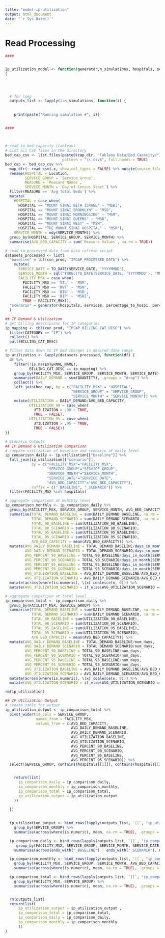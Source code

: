 ```yaml
---
title: "model-ip-utilization"
output: html_document
date: "`r Sys.Date()`"
---
```


# Read Processing
```r
####


ip_utilization_model <- function(generator,n_simulations, hospitals, services, percentage_to_hosp1, percentage_to_hosp2)
{
  

  
  
  # for loop
  outputs_list <- lapply(1:n_simulations, function(i) {
    
    
    print(paste("Running simulation #", i))

    
####
    
    

# read in bed capacity (tableau)
# List all CSV files in the directory
bed_cap_csv <- list.files(paste0(cap_dir, "Tableau Data/Bed Capacity/"),
                          pattern = "\\.csv$", full.names = TRUE)
bed_cap <- bed_cap_csv %>%
  map_dfr(~ read_csv(.x, show_col_types = FALSE) %>% mutate(source_file = basename(.x))) %>%
  rename(HOSPITAL = Location,
         SERVICE_GROUP = `Service Group`,
         MEASURE = `Measure Names`,
         SERVICE_MONTH = `Day of Census Start`) %>%
  filter(MEASURE == 'Avg Total Beds') %>%
  mutate(
    HOSPITAL = case_when(
      HOSPITAL == "MOUNT SINAI BETH ISRAEL" ~ "MSBI",
      HOSPITAL == "MOUNT SINAI BROOKLYN" ~ "MSB",
      HOSPITAL == "MOUNT SINAI MORNINGSIDE" ~ "MSM",
      HOSPITAL == "MOUNT SINAI QUEENS" ~ "MSQ",
      HOSPITAL == "MOUNT SINAI WEST" ~ "MSW",
      HOSPITAL == "THE MOUNT SINAI HOSPITAL" ~ "MSH"),
    SERVICE_MONTH = mdy(SERVICE_MONTH)) %>%
  group_by(HOSPITAL, SERVICE_GROUP, SERVICE_MONTH) %>%
  summarise(AVG_BED_CAPACITY = sum(`Measure Values`, na.rm = TRUE))

# read in processed data from data refresh script
datasets_processed <- list(
  "baseline" = tbl(con_prod, "IPCAP_PROCESSED_DATA") %>%
    mutate(
      SERVICE_DATE = TO_DATE(SERVICE_DATE, 'YYYYMMDD'),
      SERVICE_MONTH = sql("TRUNC(TO_DATE(SERVICE_DATE, 'YYYYMMDD'), 'MM')"),
      FACILITY_MSX = case_when(
        FACILITY_MSX == 'STL' ~ 'MSM',
        FACILITY_MSX == 'RVT' ~ 'MSW',
        FACILITY_MSX == 'BIB' ~ 'MSB',
        FACILITY_MSX == 'BIP' ~ 'MSBI',
        TRUE ~ FACILITY_MSX)),
  "scenario" = generator(hospitals, services, percentage_to_hosp1, percentage_to_hosp2)
  )

## IP Demand & Utilization
# get billing descripions for IP categories
ip_mapping <- tbl(con_prod, "IPCAP_BILLING_CAT_DESC") %>%
  filter(CATEGORY == "IP") %>%
  collect() %>%
  pull(BILLING_CAT_DESC)

# filter data down to IP bed charges in desired date range
ip_utilization <- lapply(datasets_processed, function(df) {
  df %>%
    filter(!is.na(EXTERNAL_NAME),
           BILLING_CAT_DESC == ip_mapping) %>%
    group_by(FACILITY_MSX, SERVICE_GROUP, SERVICE_MONTH, SERVICE_DATE) %>%
    summarise(DAILY_DEMAND = sum(QUANTITY), .groups = "drop") %>%
    collect() %>%
    left_join(bed_cap, by = c("FACILITY_MSX" = "HOSPITAL", 
                              "SERVICE_GROUP" = "SERVICE_GROUP",
                              "SERVICE_MONTH" = "SERVICE_MONTH")) %>%
    mutate(UTILIZATION = DAILY_DEMAND/AVG_BED_CAPACITY,
           UTILIZATION_90 = case_when(
             UTILIZATION > .90 ~ TRUE,
             TRUE ~ FALSE),
           UTILIZATION_95 = case_when(
             UTILIZATION > .95 ~ TRUE,
             TRUE ~ FALSE))
})

# Scenario Outputs
## IP Demand & Utilization Comparison
# compare utilization of baseline and scenario at daily level
ip_comparison_daily <- ip_utilization[["baseline"]] %>%
  full_join(ip_utilization[["scenario"]],
            by = c("FACILITY_MSX"="FACILITY_MSX",
                   "SERVICE_GROUP"="SERVICE_GROUP",
                   "SERVICE_MONTH"="SERVICE_MONTH",
                   "SERVICE_DATE"="SERVICE_DATE",
                   "AVG_BED_CAPACITY"="AVG_BED_CAPACITY"),
            suffix = c("_BASELINE", "_SCENARIO")) %>%
  filter(FACILITY_MSX %in% hospitals)

# aggregate comparison at monthly level
ip_comparison_monthly <- ip_comparison_daily %>%
  group_by(FACILITY_MSX, SERVICE_GROUP, SERVICE_MONTH, AVG_BED_CAPACITY) %>%
  summarise(TOTAL_DEMAND_BASELINE = sum(DAILY_DEMAND_BASELINE, na.rm = TRUE),
            TOTAL_DEMAND_SCENARIO = sum(DAILY_DEMAND_SCENARIO, na.rm = TRUE),
            TOTAL_90_BASELINE = sum(UTILIZATION_90_BASELINE),
            TOTAL_90_SCENARIO = sum(UTILIZATION_90_SCENARIO),
            TOTAL_95_BASELINE = sum(UTILIZATION_95_BASELINE),
            TOTAL_95_SCENARIO = sum(UTILIZATION_95_SCENARIO),
            AVG_BED_CAPACITY = mean(AVG_BED_CAPACITY)) %>%
  mutate(AVG_DAILY_DEMAND_BASELINE = TOTAL_DEMAND_BASELINE/days_in_month(SERVICE_MONTH),
         AVG_DAILY_DEMAND_SCENARIO = TOTAL_DEMAND_SCENARIO/days_in_month(SERVICE_MONTH),
         AVG_PERCENT_90_BASELINE = TOTAL_90_BASELINE/days_in_month(SERVICE_MONTH),
         AVG_PERCENT_90_SCENARIO = TOTAL_90_SCENARIO/days_in_month(SERVICE_MONTH),
         AVG_PERCENT_95_BASELINE = TOTAL_95_BASELINE/days_in_month(SERVICE_MONTH),
         AVG_PERCENT_95_SCENARIO = TOTAL_95_SCENARIO/days_in_month(SERVICE_MONTH),
         AVG_UTILIZATION_BASELINE = AVG_DAILY_DEMAND_BASELINE/AVG_BED_CAPACITY,
         AVG_UTILIZATION_SCENARIO = AVG_DAILY_DEMAND_SCENARIO/AVG_BED_CAPACITY) %>%
  mutate(across(where(is.numeric), \(x) coalesce(x, 0))) %>%
  mutate(AVG_UTILIZATION_SCENARIO = if_else(AVG_UTILIZATION_SCENARIO == 0, Inf, AVG_UTILIZATION_SCENARIO))

# aggregate comparison at total level
ip_comparison_total <- ip_comparison_daily %>%
  group_by(FACILITY_MSX, SERVICE_GROUP) %>% 
  summarise(TOTAL_DEMAND_BASELINE = sum(DAILY_DEMAND_BASELINE, na.rm = TRUE),
            TOTAL_DEMAND_SCENARIO = sum(DAILY_DEMAND_SCENARIO, na.rm = TRUE),
            TOTAL_90_BASELINE = sum(UTILIZATION_90_BASELINE),
            TOTAL_90_SCENARIO = sum(UTILIZATION_90_SCENARIO),
            TOTAL_95_BASELINE = sum(UTILIZATION_95_BASELINE),
            TOTAL_95_SCENARIO = sum(UTILIZATION_95_SCENARIO),
            AVG_BED_CAPACITY = mean(AVG_BED_CAPACITY)) %>%
  mutate(AVG_DAILY_DEMAND_BASELINE = TOTAL_DEMAND_BASELINE/num_days,
         AVG_DAILY_DEMAND_SCENARIO = TOTAL_DEMAND_SCENARIO/num_days,
         AVG_PERCENT_90_BASELINE = TOTAL_90_BASELINE/num_days,
         AVG_PERCENT_90_SCENARIO = TOTAL_90_SCENARIO/num_days,
         AVG_PERCENT_95_BASELINE = TOTAL_95_BASELINE/num_days,
         AVG_PERCENT_95_SCENARIO = TOTAL_95_SCENARIO/num_days,
         AVG_UTILIZATION_BASELINE = AVG_DAILY_DEMAND_BASELINE/AVG_BED_CAPACITY,
         AVG_UTILIZATION_SCENARIO = AVG_DAILY_DEMAND_SCENARIO/AVG_BED_CAPACITY) %>%
  mutate(across(where(is.numeric), \(x) coalesce(x, 0))) %>%
  mutate(AVG_UTILIZATION_SCENARIO = if_else(AVG_UTILIZATION_SCENARIO == 0, Inf, AVG_UTILIZATION_SCENARIO))

rm(ip_utilization)

## IP Utilization Output
# create table for output
ip_utilization_output <- ip_comparison_total %>%
  pivot_wider(id_cols = SERVICE_GROUP,
              names_from = FACILITY_MSX,
              values_from = c(AVG_BED_CAPACITY,
                              AVG_DAILY_DEMAND_BASELINE,
                              AVG_DAILY_DEMAND_SCENARIO,
                              AVG_UTILIZATION_BASELINE,
                              AVG_UTILIZATION_SCENARIO,
                              AVG_PERCENT_90_BASELINE,
                              AVG_PERCENT_90_SCENARIO,
                              AVG_PERCENT_95_BASELINE,
                              AVG_PERCENT_95_SCENARIO)) %>%
  select(SERVICE_GROUP, contains(hospitals[[1]]), contains(hospitals[[2]]))


    return(list(
      ip_comparison_daily = ip_comparison_daily,
      ip_comparison_monthly = ip_comparison_monthly,
      ip_comparison_total = ip_comparison_total,
      ip_utilization_output = ip_utilization_output
    ))
    
  })
  

  ip_utilization_output <- bind_rows(lapply(outputs_list, `[[`, "ip_utilization_output"))  %>%
    group_by(SERVICE_GROUP) %>%
    summarise(across(where(is.numeric), mean, na.rm = TRUE), .groups = "drop")

  ip_comparison_daily <- bind_rows(lapply(outputs_list, `[[`, "ip_comparison_daily")) %>%
     group_by(FACILITY_MSX, SERVICE_GROUP, SERVICE_MONTH, SERVICE_DATE, AVG_BED_CAPACITY) %>%
    summarise(across(ends_with("_BASELINE") | ends_with("_SCENARIO"), mean, na.rm = TRUE), .groups = "drop")

  ip_comparison_monthly <- bind_rows(lapply(outputs_list, `[[`, "ip_comparison_monthly")) %>%
    group_by(FACILITY_MSX, SERVICE_GROUP, SERVICE_MONTH, AVG_BED_CAPACITY) %>%
    summarise(across(where(is.numeric), mean, na.rm = TRUE), .groups = "drop")

  ip_comparison_total <- bind_rows(lapply(outputs_list, `[[`, "ip_comparison_total")) %>%
    group_by(FACILITY_MSX, SERVICE_GROUP) %>%
    summarise(across(where(is.numeric), mean, na.rm = TRUE), .groups = "drop")


  rm(outputs_list)
  return(list(
      ip_utilization_output = ip_utilization_output ,
      ip_comparison_total = ip_comparison_total,
      ip_comparison_daily = ip_comparison_daily,
      ip_comparison_monthly = ip_comparison_monthly
      ))
}
```